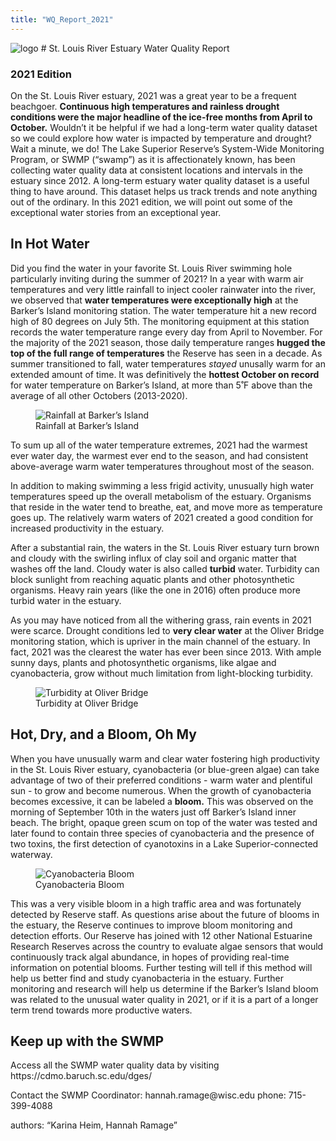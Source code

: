 ```yaml
---
title: "WQ_Report_2021"
---
```

![logo](/assets/Full_logo.png)
# St. Louis River Estuary Water Quality Report

### 2021 Edition

On the St. Louis River estuary, 2021 was a great year to be a frequent beachgoer. **Continuous high temperatures and rainless drought conditions were the major headline of the ice-free months from April to October.** Wouldn't it be helpful if we had a long-term water quality dataset so we could explore how water is impacted by temperature and drought? Wait a minute, we do! The Lake Superior Reserve's System-Wide Monitoring Program, or SWMP ("swamp") as it is affectionately known, has been collecting water quality data at consistent locations and intervals in the estuary since 2012. A long-term estuary water quality dataset is a useful thing to have around. This dataset helps us track trends and note anything out of the ordinary. In this 2021 edition, we will point out some of the exceptional water stories from an exceptional year.

## In Hot Water

Did you find the water in your favorite St. Louis River swimming hole particularly inviting during the summer of 2021? In a year with warm air temperatures and very little rainfall to inject cooler rainwater into the river, we observed that **water temperatures were exceptionally high** at the Barker's Island monitoring station. The water temperature hit a new record high of 80 degrees on July 5th. The monitoring equipment at this station records the water temperature range every day from April to November. For the majority of the 2021 season, those daily temperature ranges **hugged the top of the full range of temperatures** the Reserve has seen in a decade. As summer transitioned to fall, water temperatures *stayed* unusally warm for an extended amount of time. It was definitively the **hottest October on record** for water temperature on Barker's Island, at more than 5˚F above than the average of all other Octobers (2013-2020).

![Rainfall at Barker's Island](/assets/2021SWMPReport_barkers_historical_range_temp.png)

To sum up all of the water temperature extremes, 2021 had the warmest ever water day, the warmest ever end to the season, and had consistent above-average warm water temperatures throughout most of the season.

In addition to making swimming a less frigid activity, unusually high water temperatures speed up the overall metabolism of the estuary. Organisms that reside in the water tend to breathe, eat, and move more as temperature goes up. The relatively warm waters of 2021 created a good condition for increased productivity in the estuary.

After a substantial rain, the waters in the St. Louis River estuary turn brown and cloudy with the swirling influx of clay soil and organic matter that washes off the land. Cloudy water is also called **turbid** water. Turbidity can block sunlight from reaching aquatic plants and other photosynthetic organisms. Heavy rain years (like the one in 2016) often produce more turbid water in the estuary.

As you may have noticed from all the withering grass, rain events in 2021 were scarce. Drought conditions led to **very clear water** at the Oliver Bridge monitoring station, which is upriver in the main channel of the estuary. In fact, 2021 was the clearest the water has ever been since 2013. With ample sunny days, plants and photosynthetic organisms, like algae and cyanobacteria, grow without much limitation from light-blocking turbidity.

![Turbidity at Oliver Bridge](/assets/2021SWMPReport_oliver_annual_anomalies_turb.png)

## Hot, Dry, and a Bloom, Oh My

When you have unusually warm and clear water fostering high productivity in the St. Louis River estuary, cyanobacteria (or blue-green algae) can take advantage of two of their preferred conditions - warm water and plentiful sun - to grow and become numerous. When the growth of cyanobacteria becomes excessive, it can be labeled a **bloom.** This was observed on the morning of September 10th in the waters just off Barker's Island inner beach. The bright, opaque green scum on top of the water was tested and later found to contain three species of cyanobacteria and the presence of two toxins, the first detection of cyanotoxins in a Lake Superior-connected waterway.

![Cyanobacteria Bloom](/assets/LKS%20Barkers%20Island%20Cyano%20Bloom.jpg)

This was a very visible bloom in a high traffic area and was fortunately detected by Reserve staff. As questions arise about the future of blooms in the estuary, the Reserve continues to improve bloom monitoring and detection efforts. Our Reserve has joined with 12 other National Estuarine Research Reserves across the country to evaluate algae sensors that would continuously track algal abundance, in hopes of providing real-time information on potential blooms. Further testing will tell if this method will help us better find and study cyanobacteria in the estuary. Further monitoring and research will help us determine if the Barker's Island bloom was related to the unusual water quality in 2021, or if it is a part of a longer term trend towards more productive waters.

## Keep up with the SWMP


Access all the SWMP water quality data by visiting https://cdmo.baruch.sc.edu/dges/

Contact the SWMP Coordinator: hannah.ramage\@wisc.edu phone: 715-399-4088

authors: "Karina Heim, Hannah Ramage"
